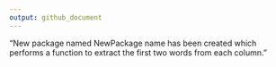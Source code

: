 ---
output: github_document
---

"New package named NewPackage name has been created which performs a function to extract the first two words from each column."